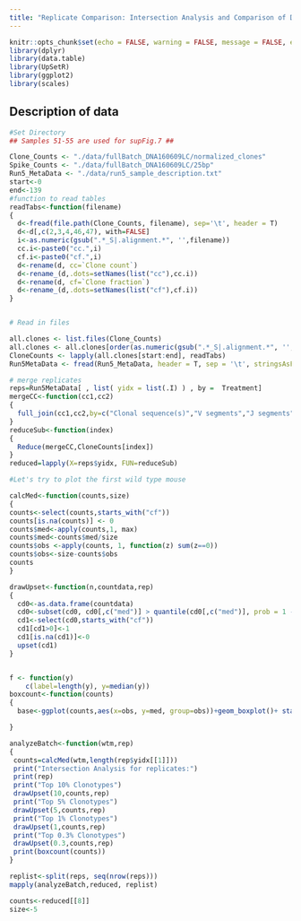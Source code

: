 ```yaml
---
title: "Replicate Comparison: Intersection Analysis and Comparison of Distribution of Clonotype Counts"
---
```


```r
knitr::opts_chunk$set(echo = FALSE, warning = FALSE, message = FALSE, error = FALSE)
library(dplyr)
library(data.table)
library(UpSetR)
library(ggplot2)
library(scales)

```


## Description of data


```r
#Set Directory
## Samples 51-55 are used for supFig.7 ## 

Clone_Counts <- "./data/fullBatch_DNA160609LC/normalized_clones"
Spike_Counts <- "./data/fullBatch_DNA160609LC/25bp"
Run5_MetaData <- "./data/run5_sample_description.txt"
start<-0
end<-139
#function to read tables
readTabs<-function(filename)
{  
  d<-fread(file.path(Clone_Counts, filename), sep='\t', header = T)
  d<-d[,c(2,3,4,46,47), with=FALSE]
  i<-as.numeric(gsub(".*_S|.alignment.*", '',filename)) 
  cc.i<-paste0("cc.",i) 
  cf.i<-paste0("cf.",i) 
  d<-rename(d, cc=`Clone count`)
  d<-rename_(d,.dots=setNames(list("cc"),cc.i))
  d<-rename(d, cf=`Clone fraction`)
  d<-rename_(d,.dots=setNames(list("cf"),cf.i))
} 


# Read in files

all.clones <- list.files(Clone_Counts)
all.clones <- all.clones[order(as.numeric(gsub(".*_S|.alignment.*", '', all.clones)))]
CloneCounts <- lapply(all.clones[start:end], readTabs)
Run5MetaData <- fread(Run5_MetaData, header = T, sep = '\t', stringsAsFactors = F)
```



```r
# merge replicates
reps=Run5MetaData[ , list( yidx = list(.I) ) , by =  Treatment]
mergeCC<-function(cc1,cc2)
{
  full_join(cc1,cc2,by=c("Clonal sequence(s)","V segments","J segments"), all=TRUE)
}
reduceSub<-function(index)
{
  Reduce(mergeCC,CloneCounts[index])
}
reduced=lapply(X=reps$yidx, FUN=reduceSub)

```


```r
#Let's try to plot the first wild type mouse

calcMed<-function(counts,size)
{
counts<-select(counts,starts_with("cf"))
counts[is.na(counts)] <- 0
counts$med<-apply(counts,1, max)
counts$med<-counts$med/size
counts$obs <-apply(counts, 1, function(z) sum(z==0))
counts$obs<-size-counts$obs
counts
}


```


```r
drawUpset<-function(n,countdata,rep) 
{
  cd0<-as.data.frame(countdata)
  cd0<-subset(cd0, cd0[,c("med")] > quantile(cd0[,c("med")], prob = 1 - n/100, na.rm=TRUE))
  cd1<-select(cd0,starts_with("cf"))
  cd1[cd1>0]<-1
  cd1[is.na(cd1)]<-0
  upset(cd1)
}



```

```r
f <- function(y) 
    c(label=length(y), y=median(y))
boxcount<-function(counts)
{
  base<-ggplot(counts,aes(x=obs, y=med, group=obs))+geom_boxplot()+ stat_summary(fun.data=f, geom="text", vjust=-0.5, col="blue")+ ylab("Mean Clonotype Count Frequency Across Replicates")+ xlab("Number of Replicates with the Clonotype")+ggtitle ("Comparison of the Distr. of Clonotype Count Freq Between Sets with the Same Clones")+scale_y_continuous(trans ='log10',labels=trans_format('log10',math_format(10^.x))) + scale_x_discrete(limits=c("1","2","3","4","5")) 

}
```


```r
analyzeBatch<-function(wtm,rep)
{ 
 counts=calcMed(wtm,length(rep$yidx[[1]])) 
 print("Intersection Analysis for replicates:")
 print(rep) 
 print("Top 10% Clonotypes")
 drawUpset(10,counts,rep)
 print("Top 5% Clonotypes")
 drawUpset(5,counts,rep) 
 print("Top 1% Clonotypes")
 drawUpset(1,counts,rep)
 print("Top 0.3% Clonotypes")
 drawUpset(0.3,counts,rep)
 print(boxcount(counts))
} 

```

```r
replist<-split(reps, seq(nrow(reps)))
mapply(analyzeBatch,reduced, replist)
```

```r
counts<-reduced[[8]]
size<-5


```

